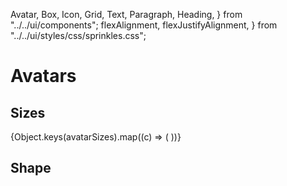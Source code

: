   Avatar,
  Box,
  Icon,
  Grid,
  Text,
  Paragraph,
  Heading,
} from "../../ui/components";
  flexAlignment,
  flexJustifyAlignment,
} from "../../ui/styles/css/sprinkles.css";

<Meta title="Style Guide/Avatars" />

# Avatars

## Sizes

<Box>
  {Object.keys(avatarSizes).map((c) => (
    <Row key={c} label={c}>
      <Avatar size={c} />
    </Row>
  ))}
</Box>

## Shape

<Box>
  <Row label={`Regular`}>
    <Avatar size="lg" />
  </Row>
  <Row label={`NFT`}>
    <Avatar size="lg" nft />
  </Row>
</Box>
